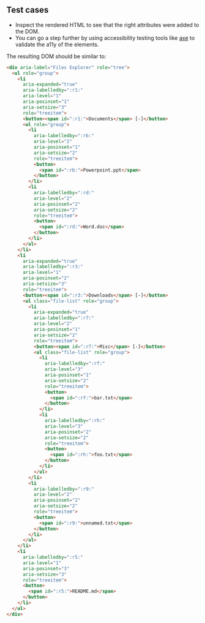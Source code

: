 ## Test cases

- Inspect the rendered HTML to see that the right attributes were added to the DOM.
- You can go a step further by using accessibility testing tools like [axe](https://www.deque.com/axe/) to validate the a11y of the elements.

The resulting DOM should be similar to:

```html
<div aria-label="Files Explorer" role="tree">
  <ul role="group">
    <li
      aria-expanded="true"
      aria-labelledby=":r1:"
      aria-level="1"
      aria-posinset="1"
      aria-setsize="3"
      role="treeitem">
      <button><span id=":r1:">Documents</span> [-]</button>
      <ul role="group">
        <li
          aria-labelledby=":rb:"
          aria-level="2"
          aria-posinset="1"
          aria-setsize="2"
          role="treeitem">
          <button>
            <span id=":rb:">Powerpoint.ppt</span>
          </button>
        </li>
        <li
          aria-labelledby=":rd:"
          aria-level="2"
          aria-posinset="2"
          aria-setsize="2"
          role="treeitem">
          <button>
            <span id=":rd:">Word.doc</span>
          </button>
        </li>
      </ul>
    </li>
    <li
      aria-expanded="true"
      aria-labelledby=":r3:"
      aria-level="1"
      aria-posinset="2"
      aria-setsize="3"
      role="treeitem">
      <button><span id=":r3:">Downloads</span> [-]</button>
      <ul class="file-list" role="group">
        <li
          aria-expanded="true"
          aria-labelledby=":r7:"
          aria-level="2"
          aria-posinset="1"
          aria-setsize="2"
          role="treeitem">
          <button><span id=":r7:">Misc</span> [-]</button>
          <ul class="file-list" role="group">
            <li
              aria-labelledby=":rf:"
              aria-level="3"
              aria-posinset="1"
              aria-setsize="2"
              role="treeitem">
              <button>
                <span id=":rf:">bar.txt</span>
              </button>
            </li>
            <li
              aria-labelledby=":rh:"
              aria-level="3"
              aria-posinset="2"
              aria-setsize="2"
              role="treeitem">
              <button>
                <span id=":rh:">foo.txt</span>
              </button>
            </li>
          </ul>
        </li>
        <li
          aria-labelledby=":r9:"
          aria-level="2"
          aria-posinset="2"
          aria-setsize="2"
          role="treeitem">
          <button>
            <span id=":r9:">unnamed.txt</span>
          </button>
        </li>
      </ul>
    </li>
    <li
      aria-labelledby=":r5:"
      aria-level="1"
      aria-posinset="3"
      aria-setsize="3"
      role="treeitem">
      <button>
        <span id=":r5:">README.md</span>
      </button>
    </li>
  </ul>
</div>
```

